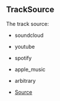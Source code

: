 ## TrackSource
The track source:
- soundcloud
- youtube
- spotify
- apple_music
- arbitrary



- [Source](https://github.com/Androz2091/discord-player/blob/e52c3ab/packages/discord-player/src/types/types.ts#L64)